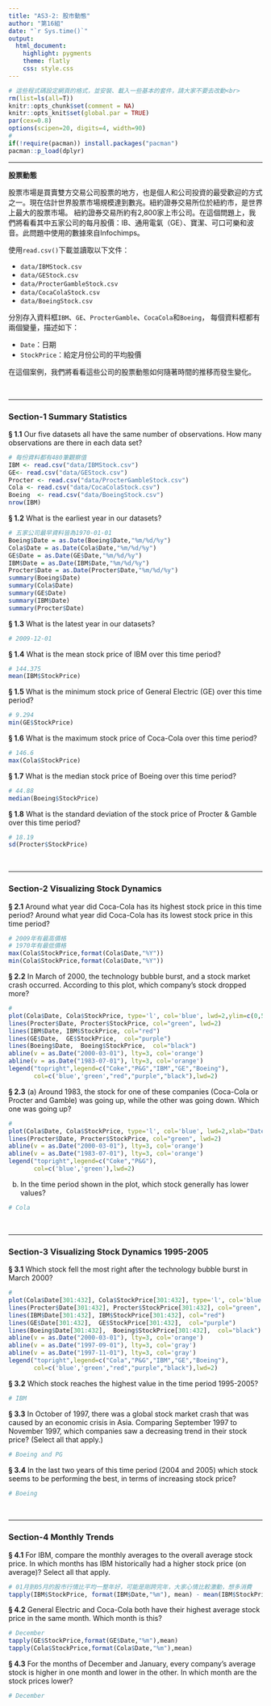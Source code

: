 ```yaml
---
title: "AS3-2: 股市動態"
author: "第16組"
date: "`r Sys.time()`"
output:
  html_document:
    highlight: pygments
    theme: flatly
    css: style.css
---
```


```r
# 這些程式碼設定網頁的格式，並安裝、載入一些基本的套件，請大家不要去改動<br>
rm(list=ls(all=T))
knitr::opts_chunk$set(comment = NA)
knitr::opts_knit$set(global.par = TRUE)
par(cex=0.8)
options(scipen=20, digits=4, width=90)
#
if(!require(pacman)) install.packages("pacman")
pacman::p_load(dplyr)
```
<hr>

**股票動態**

股票市場是買賣雙方交易公司股票的地方，也是個人和公司投資的最受歡迎的方式之一。現在估計世界股票市場規模達到數兆。紐約證券交易所位於紐約市，是世界上最大的股票市場。 紐約證券交易所約有2,800家上市公司。在這個問題上，我們將看看其中五家公司的每月股價：IB、通用電氣（GE）、寶潔、可口可樂和波音。此問題中使用的數據來自Infochimps。

使用`read.csv()`下載並讀取以下文件：

+ `data/IBMStock.csv`
+ `data/GEStock.csv`
+ `data/ProcterGambleStock.csv`
+ `data/CocaColaStock.csv`
+ `data/BoeingStock.csv` 

分別存入資料框`IBM`、`GE`、`ProcterGamble`、`CocaCola`和`Boeing`，
每個資料框都有兩個變量，描述如下：

+ `Date`：日期
+ `StockPrice`：給定月份公司的平均股價

在這個案例，我們將看看這些公司的股票動態如何隨著時間的推移而發生變化。

<br><hr>

###  Section-1 Summary Statistics

__§ 1.1__ Our five datasets all have the same number of observations. How many observations are there in each data set?
```r
# 每份資料都有480筆觀察值
IBM <- read.csv("data/IBMStock.csv")
GE<- read.csv("data/GEStock.csv")
Procter <- read.csv("data/ProcterGambleStock.csv")
Cola <- read.csv("data/CocaColaStock.csv")
Boeing  <- read.csv("data/BoeingStock.csv")
nrow(IBM)
```


__§ 1.2__ What is the earliest year in our datasets?
```r
# 五家公司最早資料皆為1970-01-01
Boeing$Date = as.Date(Boeing$Date,"%m/%d/%y")
Cola$Date = as.Date(Cola$Date,"%m/%d/%y")
GE$Date = as.Date(GE$Date,"%m/%d/%y")
IBM$Date = as.Date(IBM$Date,"%m/%d/%y")
Procter$Date = as.Date(Procter$Date,"%m/%d/%y")
summary(Boeing$Date)
summary(Cola$Date)
summary(GE$Date)
summary(IBM$Date)
summary(Procter$Date)
```

__§ 1.3__ What is the latest year in our datasets?
```r
# 2009-12-01
```

__§ 1.4__ What is the mean stock price of IBM over this time period?
```r
# 144.375
mean(IBM$StockPrice)
```

__§ 1.5__ What is the minimum stock price of General Electric (GE) over this time period?
```r
# 9.294
min(GE$StockPrice)
```

__§ 1.6__ What is the maximum stock price of Coca-Cola over this time period?
```r
# 146.6
max(Cola$StockPrice)
```

__§ 1.7__ What is the median stock price of Boeing over this time period?
```r
# 44.88
median(Boeing$StockPrice)
```

__§ 1.8__ What is the standard deviation of the stock price of Procter & Gamble over this time period?
```r
# 18.19
sd(Procter$StockPrice)
```

<br><hr>

###  Section-2 Visualizing Stock Dynamics

__§ 2.1__ Around what year did Coca-Cola has its highest stock price in this time period? Around what year did Coca-Cola has its lowest stock price in this time period?
```r
# 2009年有最高價格
# 1970年有最低價格
max(Cola$StockPrice,format(Cola$Date,"%Y"))
min(Cola$StockPrice,format(Cola$Date,"%Y"))

```


__§ 2.2__ In March of 2000, the technology bubble burst, and a stock market crash occurred. According to this plot, which company's stock dropped more?
```r
#
plot(Cola$Date, Cola$StockPrice, type='l', col='blue', lwd=2,ylim=c(0,500),xlab="Date",ylab="stockprice")
lines(Procter$Date, Procter$StockPrice, col="green", lwd=2)
lines(IBM$Date, IBM$StockPrice, col="red")
lines(GE$Date,  GE$StockPrice,  col="purple")
lines(Boeing$Date,  Boeing$StockPrice,  col="black")
abline(v = as.Date("2000-03-01"), lty=3, col='orange')
abline(v = as.Date("1983-07-01"), lty=3, col='orange')
legend("topright",legend=c("Coke","P&G","IBM","GE","Boeing"),
       col=c('blue','green',"red","purple","black"),lwd=2)

```

__§ 2.3__ (a) Around 1983, the stock for one of these companies (Coca-Cola or Procter and Gamble) was going up, while the other was going down. Which one was going up? 
```r
# 
plot(Cola$Date, Cola$StockPrice, type='l', col='blue', lwd=2,xlab="Date",ylab="stockprice")
lines(Procter$Date, Procter$StockPrice, col="green", lwd=2)
abline(v = as.Date("2000-03-01"), lty=3, col='orange')
abline(v = as.Date("1983-07-01"), lty=3, col='orange')
legend("topright",legend=c("Coke","P&G"),
       col=c('blue','green'),lwd=2)
```

(b) In the time period shown in the plot, which stock generally has lower values?
```r
# Cola
```


<br><hr>

###  Section-3 Visualizing Stock Dynamics 1995-2005

__§ 3.1__ Which stock fell the most right after the technology bubble burst in March 2000?
```r
# 
plot(Cola$Date[301:432], Cola$StockPrice[301:432], type='l', col='blue', lwd=2, ylim=c(0,210),xlab="Date",ylab="stockprice")
lines(Procter$Date[301:432], Procter$StockPrice[301:432], col="green", lwd=2)
lines(IBM$Date[301:432], IBM$StockPrice[301:432], col="red")
lines(GE$Date[301:432],  GE$StockPrice[301:432],  col="purple")
lines(Boeing$Date[301:432],  Boeing$StockPrice[301:432],  col="black")
abline(v = as.Date("2000-03-01"), lty=3, col='orange')
abline(v = as.Date("1997-09-01"), lty=3, col='gray')
abline(v = as.Date("1997-11-01"), lty=3, col='gray')
legend("topright",legend=c("Cola","P&G","IBM","GE","Boeing"),
       col=c('blue','green',"red","purple","black"),lwd=2)
```

__§ 3.2__ Which stock reaches the highest value in the time period 1995-2005?
```r
# IBM

```

__§ 3.3__ In October of 1997, there was a global stock market crash that was caused by an economic crisis in Asia. Comparing September 1997 to November 1997, which companies saw a decreasing trend in their stock price? (Select all that apply.)
```r
# Boeing and PG
```

__§ 3.4__ In the last two years of this time period (2004 and 2005) which stock seems to be performing the best, in terms of increasing stock price?
```r
# Boeing
```


<br><hr>


###  Section-4 Monthly Trends

__§ 4.1__ For IBM, compare the monthly averages to the overall average stock price. In which months has IBM historically had a higher stock price (on average)? Select all that apply.
```r
# 01月到05月的股市行情比平均一整年好，可能是剛跨完年，大家心情比較激動，想多消費
tapply(IBM$StockPrice, format(IBM$Date,"%m"), mean) - mean(IBM$StockPrice)
```

__§ 4.2__ General Electric and Coca-Cola both have their highest average stock price in the same month. Which month is this?
```r
# December
tapply(GE$StockPrice,format(GE$Date,"%m"),mean)
tapply(Cola$StockPrice,format(Cola$Date,"%m"),mean)
```

__§ 4.3__ For the months of December and January, every company's average stock is higher in one month and lower in the other. In which month are the stock prices lower?
```r
# December
```

<br><br><br>

